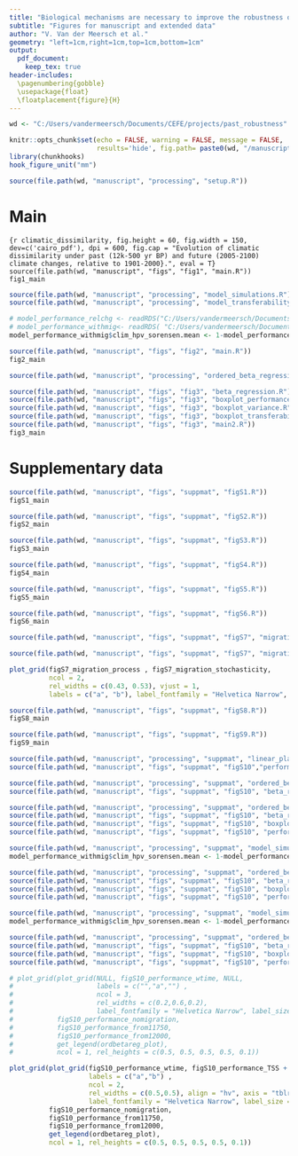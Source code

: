```yaml
---
title: "Biological mechanisms are necessary to improve the robustness of species distribution models"
subtitle: "Figures for manuscript and extended data"
author: "V. Van der Meersch et al."
geometry: "left=1cm,right=1cm,top=1cm,bottom=1cm"
output: 
  pdf_document:
    keep_tex: true
header-includes:
  \pagenumbering{gobble}
  \usepackage{float}
  \floatplacement{figure}{H}
---
```


```r
wd <- "C:/Users/vandermeersch/Documents/CEFE/projects/past_robustness"

knitr::opts_chunk$set(echo = FALSE, warning = FALSE, message = FALSE, 
                      results='hide', fig.path= paste0(wd, "/manuscript/figs/files/"), fig.pos = 'H')
library(chunkhooks)
hook_figure_unit("mm")

source(file.path(wd, "manuscript", "processing", "setup.R"))
```

# Main

```{r climatic_dissimilarity, fig.height = 60, fig.width = 150, dev=c('cairo_pdf'), dpi = 600, fig.cap = "Evolution of climatic dissimilarity under past (12k-500 yr BP) and future (2005-2100) climate changes, relative to 1901-2000}.", eval = T}
source(file.path(wd, "manuscript", "figs", "fig1", "main.R"))
fig1_main
```

\newpage

```r
source(file.path(wd, "manuscript", "processing", "model_simulations.R"))
source(file.path(wd, "manuscript", "processing", "model_transferability.R"))

# model_performance_relchg <- readRDS("C:/Users/vandermeersch/Documents/CEFE/projects/past_robustness/manuscript/processing/output/model_performance_relchg.rds")
# model_performance_withmig<- readRDS( "C:/Users/vandermeersch/Documents/CEFE/projects/past_robustness/manuscript/processing/output/model_performance_withmig.rds")
model_performance_withmig$clim_hpv_sorensen.mean <- 1-model_performance_withmig$clim_hpv_sorensen.mean # dissimilarity
```

```r

source(file.path(wd, "manuscript", "figs", "fig2", "main.R")) 
fig2_main

```

\newpage

```r

source(file.path(wd, "manuscript", "processing", "ordered_beta_regression.R"))

source(file.path(wd, "manuscript", "figs", "fig3", "beta_regression.R"))
source(file.path(wd, "manuscript", "figs", "fig3", "boxplot_performance.R"))
source(file.path(wd, "manuscript", "figs", "fig3", "boxplot_variance.R"))
source(file.path(wd, "manuscript", "figs", "fig3", "boxplot_transferability.R"))
source(file.path(wd, "manuscript", "figs", "fig3", "main2.R"))
fig3_main

```

\newpage

# Supplementary data

\renewcommand{\thefigure}{S\arabic{figure}}
\setcounter{figure}{0}

```r

source(file.path(wd, "manuscript", "figs", "suppmat", "figS1.R"))
figS1_main

```

```r

source(file.path(wd, "manuscript", "figs", "suppmat", "figS2.R"))
figS2_main

```

```r

source(file.path(wd, "manuscript", "figs", "suppmat", "figS3.R"))
figS3_main

```


```r

source(file.path(wd, "manuscript", "figs", "suppmat", "figS4.R")) 
figS4_main

```

```r

source(file.path(wd, "manuscript", "figs", "suppmat", "figS5.R")) 
figS5_main

```

```r

source(file.path(wd, "manuscript", "figs", "suppmat", "figS6.R")) 
figS6_main

```

```r

source(file.path(wd, "manuscript", "figs", "suppmat", "figS7", "migration_process.R"))

source(file.path(wd, "manuscript", "figs", "suppmat", "figS7", "migration_stochasticity.R"))

plot_grid(figS7_migration_process , figS7_migration_stochasticity, 
          ncol = 2, 
          rel_widths = c(0.43, 0.53), vjust = 1,
          labels = c("a", "b"), label_fontfamily = "Helvetica Narrow", label_size = 11)

```

```r

source(file.path(wd, "manuscript", "figs", "suppmat", "figS8.R")) 
figS8_main
```

```r
source(file.path(wd, "manuscript", "figs", "suppmat", "figS9.R")) 
figS9_main
```

```r

source(file.path(wd, "manuscript", "processing", "suppmat", "linear_plateau_regression.R"))
source(file.path(wd, "manuscript", "figs", "suppmat", "figS10","performance_wtime.R")) 

```

```r

source(file.path(wd, "manuscript", "processing", "suppmat", "ordered_beta_regression_withTSS.R"))
source(file.path(wd, "manuscript", "figs", "suppmat", "figS10", "beta_regression_withTSS.R"))

```

```r

source(file.path(wd, "manuscript", "processing", "suppmat", "ordered_beta_regression_womigration.R"))
source(file.path(wd, "manuscript", "figs", "suppmat", "figS10", "beta_regression_nomigration.R"))
source(file.path(wd, "manuscript", "figs", "suppmat", "figS10", "boxplot_performance_nomigration.R"))
source(file.path(wd, "manuscript", "figs", "suppmat", "figS10", "performance_nomigration.R"))

```

```r

source(file.path(wd, "manuscript", "processing", "suppmat", "model_simulations_from11750.R"))
model_performance_withmig$clim_hpv_sorensen.mean <- 1-model_performance_withmig$clim_hpv_sorensen.mean # dissimilarity

source(file.path(wd, "manuscript", "processing", "suppmat", "ordered_beta_regression_from11750.R"))
source(file.path(wd, "manuscript", "figs", "suppmat", "figS10", "beta_regression_from11750.R"))
source(file.path(wd, "manuscript", "figs", "suppmat", "figS10", "boxplot_performance_from11750.R"))
source(file.path(wd, "manuscript", "figs", "suppmat", "figS10", "performance_from11750.R"))

```

```r

source(file.path(wd, "manuscript", "processing", "suppmat", "model_simulations_from12000.R"))
model_performance_withmig$clim_hpv_sorensen.mean <- 1-model_performance_withmig$clim_hpv_sorensen.mean # dissimilarity

source(file.path(wd, "manuscript", "processing", "suppmat", "ordered_beta_regression_from12000.R"))
source(file.path(wd, "manuscript", "figs", "suppmat", "figS10", "beta_regression_from12000.R"))
source(file.path(wd, "manuscript", "figs", "suppmat", "figS10", "boxplot_performance_from12000.R"))
source(file.path(wd, "manuscript", "figs", "suppmat", "figS10", "performance_from12000.R"))

```

```r

# plot_grid(plot_grid(NULL, figS10_performance_wtime, NULL,
#                     labels = c("","a","") , 
#                     ncol = 3,
#                     rel_widths = c(0.2,0.6,0.2),
#                     label_fontfamily = "Helvetica Narrow", label_size = 11), 
#           figS10_performance_nomigration, 
#           figS10_performance_from11750, 
#           figS10_performance_from12000, 
#           get_legend(ordbetareg_plot),
#           ncol = 1, rel_heights = c(0.5, 0.5, 0.5, 0.5, 0.1))

plot_grid(plot_grid(figS10_performance_wtime, figS10_performance_TSS + theme(legend.position = "none"),
                    labels = c("a","b") ,
                    ncol = 2,
                    rel_widths = c(0.5,0.5), align = "hv", axis = "tblr",
                    label_fontfamily = "Helvetica Narrow", label_size = 11),
          figS10_performance_nomigration,
          figS10_performance_from11750,
          figS10_performance_from12000,
          get_legend(ordbetareg_plot),
          ncol = 1, rel_heights = c(0.5, 0.5, 0.5, 0.5, 0.1))


```





















